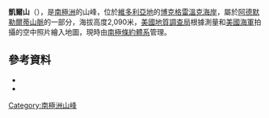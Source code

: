 {{coord|71|57|S|168|35|E|source:GNIS|display=title}}

'''凱爾山'''（{{lang-en|Mount Kyle}}），是[[南極洲|南極洲]]的山峰，位於[[維多利亞地|維多利亞地]]的[[博克格雷溫克海岸|博克格雷溫克海岸]]，屬於[[阿德默勒爾蒂山脈|阿德默勒爾蒂山脈]]的一部分，海拔高度2,090米，[[美國地質調查局|美國地質調查局]]根據測量和[[美國海軍|美國海軍]]拍攝的空中照片繪入地圖，現時由[[南極條約體系|南極條約體系]]管理。

==參考資料==
*{{cite gnis | type = antarid | id = 8318| name = Mount Kyle | accessdate = 2013-05-22}}
*{{usgs-gazetteer|id=8318}}

{{DEFAULTSORT:Mount Kyle}}
[[Category:南極洲山峰|Category:南極洲山峰]]


{{BorchgrevinkCoast-geo-stub}}